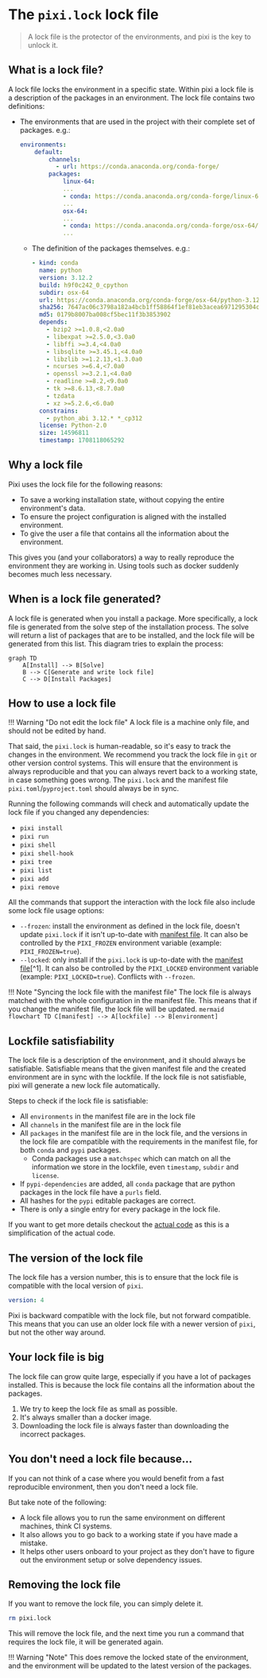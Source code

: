 # The `pixi.lock` lock file

> A lock file is the protector of the environments, and pixi is the key to unlock it.

## What is a lock file?

A lock file locks the environment in a specific state.
Within pixi a lock file is a description of the packages in an environment.
The lock file contains two definitions:

- The environments that are used in the project with their complete set of packages. e.g.:

  ```yaml
  environments:
      default:
          channels:
            - url: https://conda.anaconda.org/conda-forge/
          packages:
              linux-64:
              ...
              - conda: https://conda.anaconda.org/conda-forge/linux-64/python-3.12.2-hab00c5b_0_cpython.conda
              ...
              osx-64:
              ...
              - conda: https://conda.anaconda.org/conda-forge/osx-64/python-3.12.2-h9f0c242_0_cpython.conda
              ...
  ```

  - The definition of the packages themselves. e.g.:

    ```yaml
    - kind: conda
      name: python
      version: 3.12.2
      build: h9f0c242_0_cpython
      subdir: osx-64
      url: https://conda.anaconda.org/conda-forge/osx-64/python-3.12.2-h9f0c242_0_cpython.conda
      sha256: 7647ac06c3798a182a4bcb1ff58864f1ef81eb3acea6971295304c23e43252fb
      md5: 0179b8007ba008cf5bec11f3b3853902
      depends:
        - bzip2 >=1.0.8,<2.0a0
        - libexpat >=2.5.0,<3.0a0
        - libffi >=3.4,<4.0a0
        - libsqlite >=3.45.1,<4.0a0
        - libzlib >=1.2.13,<1.3.0a0
        - ncurses >=6.4,<7.0a0
        - openssl >=3.2.1,<4.0a0
        - readline >=8.2,<9.0a0
        - tk >=8.6.13,<8.7.0a0
        - tzdata
        - xz >=5.2.6,<6.0a0
      constrains:
        - python_abi 3.12.* *_cp312
      license: Python-2.0
      size: 14596811
      timestamp: 1708118065292
    ```

## Why a lock file

Pixi uses the lock file for the following reasons:

- To save a working installation state, without copying the entire environment's data.
- To ensure the project configuration is aligned with the installed environment.
- To give the user a file that contains all the information about the environment.

This gives you (and your collaborators) a way to really reproduce the environment they are working in.
Using tools such as docker suddenly becomes much less necessary.

## When is a lock file generated?

A lock file is generated when you install a package.
More specifically, a lock file is generated from the solve step of the installation process.
The solve will return a list of packages that are to be installed, and the lock file will be generated from this list.
This diagram tries to explain the process:

```mermaid
graph TD
    A[Install] --> B[Solve]
    B --> C[Generate and write lock file]
    C --> D[Install Packages]
```

## How to use a lock file

!!! Warning "Do not edit the lock file"
    A lock file is a machine only file, and should not be edited by hand.

That said, the `pixi.lock` is human-readable, so it's easy to track the changes in the environment.
We recommend you track the lock file in `git` or other version control systems.
This will ensure that the environment is always reproducible and that you can always revert back to a working state, in case something goes wrong.
The `pixi.lock` and the manifest file `pixi.toml`/`pyproject.toml` should always be in sync.

Running the following commands will check and automatically update the lock file if you changed any dependencies:

- `pixi install`
- `pixi run`
- `pixi shell`
- `pixi shell-hook`
- `pixi tree`
- `pixi list`
- `pixi add`
- `pixi remove`

All the commands that support the interaction with the lock file also include some lock file usage options:

- `--frozen`: install the environment as defined in the lock file, doesn't update `pixi.lock` if it isn't up-to-date with [manifest file](../reference/pixi_manifest.md). It can also be controlled by the `PIXI_FROZEN` environment variable (example: `PIXI_FROZEN=true`).
- `--locked`: only install if the `pixi.lock` is up-to-date with the [manifest file](../reference/pixi_manifest.md)[^1]. It can also be controlled by the `PIXI_LOCKED` environment variable (example: `PIXI_LOCKED=true`). Conflicts with `--frozen`.

!!! Note "Syncing the lock file with the manifest file"
    The lock file is always matched with the whole configuration in the manifest file.
    This means that if you change the manifest file, the lock file will be updated.
    ```mermaid
    flowchart TD
        C[manifest] --> A[lockfile] --> B[environment]
    ```

## Lockfile satisfiability

The lock file is a description of the environment, and it should always be satisfiable.
Satisfiable means that the given manifest file and the created environment are in sync with the lockfile.
If the lock file is not satisfiable, pixi will generate a new lock file automatically.

Steps to check if the lock file is satisfiable:

- All `environments` in the manifest file are in the lock file
- All `channels` in the manifest file are in the lock file
- All `packages` in the manifest file are in the lock file, and the versions in the lock file are compatible with the requirements in the manifest file, for both `conda` and `pypi` packages.
  - Conda packages use a `matchspec` which can match on all the information we store in the lockfile, even `timestamp`, `subdir` and `license`.
- If `pypi-dependencies` are added, all `conda` package that are python packages in the lock file have a `purls` field.
- All hashes for the `pypi` editable packages are correct.
- There is only a single entry for every package in the lock file.

If you want to get more details checkout the [actual code](https://github.com/prefix-dev/pixi/blob/main/src/lock_file/satisfiability.rs) as this is a simplification of the actual code.

## The version of the lock file

The lock file has a version number, this is to ensure that the lock file is compatible with the local version of `pixi`.

```yaml
version: 4
```

Pixi is backward compatible with the lock file, but not forward compatible.
This means that you can use an older lock file with a newer version of `pixi`, but not the other way around.

## Your lock file is big

The lock file can grow quite large, especially if you have a lot of packages installed.
This is because the lock file contains all the information about the packages.

1. We try to keep the lock file as small as possible.
2. It's always smaller than a docker image.
3. Downloading the lock file is always faster than downloading the incorrect packages.

## You don't need a lock file because...

If you can not think of a case where you would benefit from a fast reproducible environment, then you don't need a lock file.

But take note of the following:

- A lock file allows you to run the same environment on different machines, think CI systems.
- It also allows you to go back to a working state if you have made a mistake.
- It helps other users onboard to your project as they don't have to figure out the environment setup or solve dependency issues.

## Removing the lock file

If you want to remove the lock file, you can simply delete it.

```bash
rm pixi.lock
```

This will remove the lock file, and the next time you run a command that requires the lock file, it will be generated again.

!!! Warning "Note"
    This does remove the locked state of the environment, and the environment will be updated to the latest version of the packages.